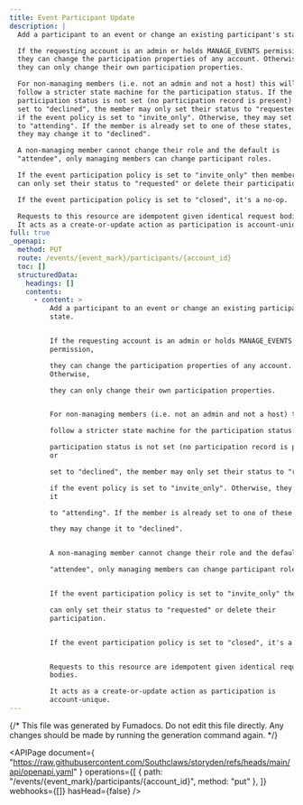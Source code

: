 ```yaml
---
title: Event Participant Update
description: |
  Add a participant to an event or change an existing participant's state.

  If the requesting account is an admin or holds MANAGE_EVENTS permission,
  they can change the participation properties of any account. Otherwise,
  they can only change their own participation properties.

  For non-managing members (i.e. not an admin and not a host) this will
  follow a stricter state machine for the participation status. If the
  participation status is not set (no participation record is present) or
  set to "declined", the member may only set their status to "requested"
  if the event policy is set to "invite_only". Otherwise, they may set it
  to "attending". If the member is already set to one of these states,
  they may change it to "declined".

  A non-managing member cannot change their role and the default is
  "attendee", only managing members can change participant roles.

  If the event participation policy is set to "invite_only" then members
  can only set their status to "requested" or delete their participation.

  If the event participation policy is set to "closed", it's a no-op.

  Requests to this resource are idempotent given identical request bodies.
  It acts as a create-or-update action as participation is account-unique.
full: true
_openapi:
  method: PUT
  route: /events/{event_mark}/participants/{account_id}
  toc: []
  structuredData:
    headings: []
    contents:
      - content: >
          Add a participant to an event or change an existing participant's
          state.


          If the requesting account is an admin or holds MANAGE_EVENTS
          permission,

          they can change the participation properties of any account.
          Otherwise,

          they can only change their own participation properties.


          For non-managing members (i.e. not an admin and not a host) this will

          follow a stricter state machine for the participation status. If the

          participation status is not set (no participation record is present)
          or

          set to "declined", the member may only set their status to "requested"

          if the event policy is set to "invite_only". Otherwise, they may set
          it

          to "attending". If the member is already set to one of these states,

          they may change it to "declined".


          A non-managing member cannot change their role and the default is

          "attendee", only managing members can change participant roles.


          If the event participation policy is set to "invite_only" then members

          can only set their status to "requested" or delete their
          participation.


          If the event participation policy is set to "closed", it's a no-op.


          Requests to this resource are idempotent given identical request
          bodies.

          It acts as a create-or-update action as participation is
          account-unique.
---
```


{/* This file was generated by Fumadocs. Do not edit this file directly. Any changes should be made by running the generation command again. */}

<APIPage
  document={
    "https://raw.githubusercontent.com/Southclaws/storyden/refs/heads/main/api/openapi.yaml"
  }
  operations={[
    { path: "/events/{event_mark}/participants/{account_id}", method: "put" },
  ]}
  webhooks={[]}
  hasHead={false}
/>
